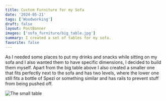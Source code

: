 ```yaml
---
title: Custom Furniture for my Sofa
date: '2024-05-21'
tags: ['Woodworking']
draft: false
layout: PostBanner
images: ['sofa_furniture/big_table.jpg']
summary: I created a set of tables for my sofa.
favorite: false
---
```


As I needed some places to put my drinks and snacks while sitting on my sofa and I also wanted them to have specific dimensions, I decided to build them myself.
Apart from the big table above I also created a smaller one that fits perfectly next to the sofa and has two levels, where the lower one still fits a bottle of Spezi or something similar and has rails to prevent stuff from being pushed off.

<Image width={1000} height={1000} priority className="rounded-lg m-0 max-w-lg" src='sofa_furniture/small_table.jpg' alt="The small table" />